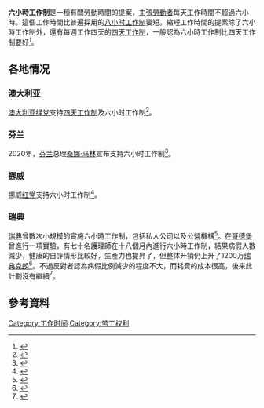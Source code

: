 {{勞工}}
'''六小時工作制'''是一種有關勞動時間的提案，主張[[勞動者|勞動者]]每天工作時間不超過六小時。這個工作時間比普遍採用的[[八小时工作制|八小时工作制]]要短。縮短工作時間的提案除了六小時工作制外，還有每週工作四天的[[四天工作制|四天工作制]]，一般認為六小時工作制比四天工作制要好<ref>{{Cite web|url=https://www.abc.net.au/news/2020-01-13/long-weekends-alluring-shorter-working-day-more-practical/11862662|title=Time's up for the 9-to-5 — a six-hour working day is the future|last=Veal|first=Anthony|date=2020-01-13|website=ABC News|language=en-AU|access-date=2020-01-16|archive-date=2020-08-19|archive-url=https://web.archive.org/web/20200819202420/https://www.abc.net.au/news/2020-01-13/long-weekends-alluring-shorter-working-day-more-practical/11862662|dead-url=no}}</ref>。

== 各地情况 ==
===澳大利亚===
[[澳大利亚绿党|澳大利亚绿党]]支持[[四天工作制|四天工作制]]及六小时工作制<ref>{{cite news |title=Australian party pitches four-day working week |url=https://www.bbc.com/news/world-australia-39263455 |access-date=2020-10-14 |work=BBC News |date=2017-03-14 |archive-date=2021-11-07 |archive-url=https://web.archive.org/web/20211107085640/https://www.bbc.com/news/world-australia-39263455 }}</ref>。

=== 芬兰 ===
2020年，[[芬兰|芬兰]]总理[[桑娜·马林|桑娜·马林]]宣布支持六小时工作制<ref>{{cite news |title=Finland Is Rallying Around a Six-Hour Workday — And So Should We |url=https://jacobinmag.com/2020/09/finland-six-hour-workday-working-hours-covid |access-date=2020-10-14 |work=[[雅各宾_(杂志)|Jacobin]] |archive-date=2022-05-24 |archive-url=https://web.archive.org/web/20220524010915/https://jacobinmag.com/2020/09/finland-six-hour-workday-working-hours-covid }}</ref>。

=== 挪威 ===
挪威[[红党_(挪威)|红党]]支持六小时工作制<ref>{{cite news |title=Six-hour workday |url=https://roedt.no/sekstimersdag |access-date=17 September 2021 |work=Rødt |date=2021-09-17 |archive-date=2021-10-10 |archive-url=https://web.archive.org/web/20211010114704/https://roedt.no/sekstimersdag }}</ref>。

=== 瑞典 ===
[[瑞典|瑞典]]曾數次小規模的實施六小時工作制，包括私人公司以及公營機構<ref>{{Cite news|url=https://www.bbc.com/news/business-34677949|title=The truth about Sweden's short working hours|last=Savage|first=Maddy|date=2015-11-02|access-date=2020-01-16|language=en-GB|archive-date=2020-11-11|archive-url=https://web.archive.org/web/20201111202406/https://www.bbc.com/news/business-34677949|dead-url=no}}</ref>。在[[哥德堡|哥德堡]]曾進行一項實驗，有七十名護理師在十八個月內進行六小時工作制，結果病假人數減少，健康的自評情形比較好，生產力也提昇了，但整体开销仍上升了1200万[[瑞典克朗|瑞典克朗]]<ref>{{Cite news|url=https://www.bbc.com/news/business-38843341|title=What really happened when Swedes tried six-hour days?|last=Savage|first=Maddy|date=2017-02-08|access-date=2020-01-16|language=en-GB|archive-date=2020-12-13|archive-url=https://web.archive.org/web/20201213134432/https://www.bbc.com/news/business-38843341|dead-url=no}}</ref>。不過反對者認為病假比例減少的程度不大，而耗費的成本很高，後來此計劃沒有繼續<ref>{{Cite news|url=https://www.cna.com.tw/topic/newsworld/109/201802010003.aspx|title=想減工時？瑞典人更關心彈性工時|author=黃齡儀|date=2018-02-01|access-date=2020-07-17|language=zh|archive-date=2020-08-20|archive-url=https://web.archive.org/web/20200820114157/https://www.cna.com.tw/topic/newsworld/109/201802010003.aspx|dead-url=no}}</ref>。

== 參考資料 ==
{{Reflist}}

{{就業}}
[[Category:工作时间|Category:工作时间]]
[[Category:劳工权利|Category:劳工权利]]